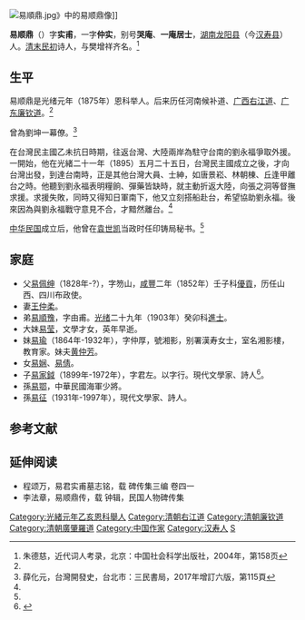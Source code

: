 [[File:易順鼎.jpg|thumb]]》中的易顺鼎像]]

'''易顺鼎'''（{{bd|1858年||1920年|}}）字'''实甫'''，一字'''仲实'''，别号'''哭庵'''、'''一庵居士'''，[[湖南|湖南]][[龙阳县|龙阳县]]（今[[汉寿县|汉寿县]]）人。[[清末|清末]][[民初|民初]]诗人，与樊增祥齐名。<ref name=zdc>朱德慈，近代词人考录，北京：中国社会科学出版社，2004年，第158页</ref>

==生平==
易顺鼎是光绪元年（1875年）恩科举人。后来历任河南候补道、[[广西|广西]][[右江道|右江道]]、[[广东|广东]][[廉钦道|廉钦道]]。<ref name=zdc/>

曾為劉坤一幕僚。<ref name=twkfs>薛化元，台灣開發史，台北市：三民書局，2017年增訂六版，第115頁</ref>

在台灣民主國乙未抗日時期，往返台灣、大陸兩岸為駐守台南的劉永福爭取外援。一開始，他在光緒二十一年（1895）五月二十五日，台灣民主國成立之後，才向台灣出發，到達台南時，正是其他台灣大員、士紳，如唐景崧、林朝棟、丘逢甲離台之時。他聽到劉永福表明糧餉、彈藥皆缺時，就主動折返大陸，向張之洞等督撫求援。求援失敗，同時又得知日軍南下，他又立刻搭船赴台，希望協助劉永福。後來因為與劉永福戰守意見不合，才黯然離台。<ref name=twkfs/>

[[中华民国|中华民国]]成立后，他曾在[[袁世凯|袁世凯]]当政时任印铸局秘书。<ref name=zdc/>

==家庭==
*父[[易佩绅|易佩绅]]（1828年-?），字笏山，[[咸豐|咸豐]]二年（1852年）壬子科[[優貢|優貢]]，历任山西、四川布政使。
*妻[[王仲柔|王仲柔]]。
*弟[[易順豫|易順豫]]，字由甫。[[光绪|光绪]]二十九年（1903年）癸卯科[[進士|進士]]。
*大妹[[易莹|易莹]]，文學才女，英年早逝。
*妹[[易瑜|易瑜]]（1864年-1932年），字仲厚，號湘影，别署漢寿女士，室名湘影樓，教育家。妹夫[[黄仲芳|黄仲芳]]。
*女[[易娴|易娴]]、[[易倩|易倩]]。
*子[[易家鉞|易家鉞]]（1899年-1972年），字君左。以字行。現代文學家、詩人<ref>{{Cite web |url=http://www.cddsb.com/art/2008/5/5/art_8140_69803.html |title=朱能毅. 易君左和他的文学世家. 常德史志网. |access-date=2014-08-03 |archive-url=https://web.archive.org/web/20140809190533/http://www.cddsb.com/art/2008/5/5/art_8140_69803.html |archive-date=2014-08-09 |dead-url=yes }}</ref>。
*孫[[易鄂|易鄂]]，中華民國海軍少將。
*孫[[易征|易征]]（1931年-1997年），現代文學家、詩人。

==参考文献==
{{reflist}}

==延伸阅读==
*程颂万，易君实甫墓志铭，载 碑传集三编 卷四一
*李法章，易顺鼎传，载 钟辑，民国人物碑传集

{{寒廬七子}}
{{authority control}}
{{DEFAULTSORT:Yi易}}
[[Category:光緒元年乙亥恩科舉人|Category:光緒元年乙亥恩科舉人]]
[[Category:清朝右江道|Category:清朝右江道]]
[[Category:清朝廉钦道|Category:清朝廉钦道]]
[[Category:清朝廣肇羅道|Category:清朝廣肇羅道]]
[[Category:中国作家|Category:中国作家]]
[[Category:汉寿人|Category:汉寿人]]
[[Category:易姓|S]]